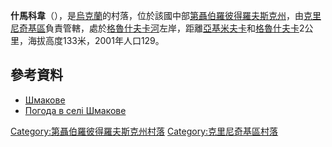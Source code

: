 {{coord|48|12|14|N|34|25|29|E|scale:30000_region:UA|display=title}}

'''什馬科韋'''（{{lang-uk|Шмакове}}），是[[烏克蘭|烏克蘭]]的村落，位於該國中部[[第聶伯羅彼得羅夫斯克州|第聶伯羅彼得羅夫斯克州]]，由[[克里尼奇基區|克里尼奇基區]]負責管轄，處於[[格魯什夫卡河|格魯什夫卡河]]左岸，距離[[亞基米夫卡_(索洛涅區)|亞基米夫卡]]和[[格魯什夫卡_(索洛涅區)|格魯什夫卡]]2公里，海拔高度133米，2001年人口129。

==參考資料==
* [http://gska2.rada.gov.ua/pls/z7502/A005?rdat1=06.12.2007&rf7571=5546 Шмакове]{{dead link|date=2017年11月 |bot=InternetArchiveBot |fix-attempted=yes }}
* [http://weather.in.ua/ua/dnepropetrovskaja/29084 Погода в селі Шмакове] {{Wayback|url=http://weather.in.ua/ua/dnepropetrovskaja/29084 |date=20160607092410 }}

{{DEFAULTSORT:Шмакове}}
[[Category:第聶伯羅彼得羅夫斯克州村落|Category:第聶伯羅彼得羅夫斯克州村落]]
[[Category:克里尼奇基區村落|Category:克里尼奇基區村落]]


{{Dnipropetrovsk-geo-stub}}